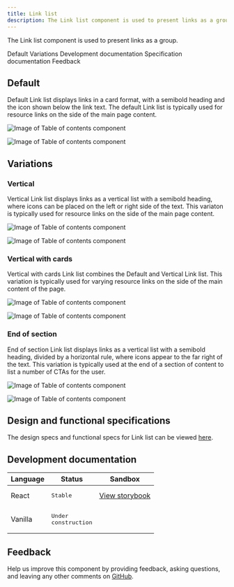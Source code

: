 ```yaml
---
title: Link list
description: The Link list component is used to present links as a group.
---
```


<PageDescription>

The Link list component is used to present links as a group.

</PageDescription>

<AnchorLinks>

<AnchorLink>Default</AnchorLink>
<AnchorLink>Variations</AnchorLink>
<AnchorLink>Development documentation</AnchorLink>
<AnchorLink>Specification documentation</AnchorLink>
<AnchorLink>Feedback</AnchorLink>

</AnchorLinks>

## Default
Default Link list displays links in a card format, with a semibold heading and  the icon shown below the link text. The default Link list is typically used for resource links on the side of the main page content.

![Image of Table of contents component](../../images/component/link-list/link-list-default.jpg)

<Title>Use case</Title>

![Image of Table of contents component](../../images/component/link-list/link-list-default-use-case.jpg)

## Variations

### Vertical
Vertical Link list displays links as a vertical list with a semibold heading, where icons can be placed on the left or right side of the text. This variaton is typically used for resource links on the side of the main page content.

![Image of Table of contents component](../../images/component/link-list/link-list-vertical.jpg)

<Title>Use case</Title>

![Image of Table of contents component](../../images/component/link-list/link-list-vertical-use-case.jpg)

### Vertical with cards
Vertical with cards Link list combines the Default and Vertical Link list. This variation is typically used for varying resource links on the side of the main content of the page.

![Image of Table of contents component](../../images/component/link-list/link-list-vertical-with-cards.jpg)

<Title>Use case</Title>

![Image of Table of contents component](../../images/component/link-list/link-list-vertical-with-cards-use-case.jpg)

### End of section
End of section Link list displays links as a vertical list with a semibold heading, divided by a horizontal rule, where icons appear to the far right of the text. This variation is typically used at the end of a section of content to list a number of CTAs for the user.

![Image of Table of contents component](../../images/component/link-list/link-list-end-of-section.jpg)

<Title>Use case</Title>

![Image of Table of contents component](../../images/component/link-list/link-list-end-of-section-use-case.jpg)

## Design and functional specifications

The design specs and functional specs for Link list can be viewed [here](https://ibm.box.com/s/dgnfrnpaqepbuyifa04aoc091v4cnz3d).

## Development documentation

| Language      | Status        | Sandbox                                                                              |
| ------------- | -----------   | ------------------------------------------------------------------------             |
| React         | <div><span class="bx--tag bx--tag--green"><pre>Stable</pre></span></div>        | [View storybook](https://ibmdotcom-react.mybluemix.net/?path=/story/components-linklist--default)     |
| Vanilla       | <div><span class="bx--tag bx--tag--cool-gray"><pre>Under construction</pre></span></div>  |

## Feedback

Help us improve this component by providing feedback, asking questions, and leaving any other comments on <a href="https://github.com/carbon-design-system/ibm-dotcom-library" target="_blank">GitHub</a>.
